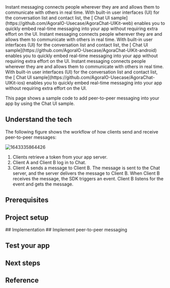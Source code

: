 
<PlatformWrapper platform="web">
Instant messaging connects people wherever they are and allows them to communicate with others in real time. With built-in user interfaces (UI) for the conversation list and contact list, the [<Vg k="COMPANY" /> Chat UI sample](https://github.com/AgoraIO-Usecase/AgoraChat-UIKit-web) enables you to quickly embed real-time messaging into your app without requiring extra effort on the UI.
</PlatformWrapper>

<PlatformWrapper platform="android">
Instant messaging connects people wherever they are and allows them to communicate with others in real time. With built-in user interfaces (UI) for the conversation list and contact list, the [<Vg k="COMPANY" /> Chat UI sample](https://github.com/AgoraIO-Usecase/AgoraChat-UIKit-android) enables you to quickly embed real-time messaging into your app without requiring extra effort on the UI.
</PlatformWrapper>

<PlatformWrapper platform="ios">
Instant messaging connects people wherever they are and allows them to communicate with others in real time. With built-in user interfaces (UI) for the conversation list and contact list, the [<Vg k="COMPANY" /> Chat UI sample](https://github.com/AgoraIO-Usecase/AgoraChat-UIKit-ios) enables you to quickly embed real-time messaging into your app without requiring extra effort on the UI.
</PlatformWrapper>

<PlatformWrapper notAllowed="android">
<PlatformWrapper notAllowed="ios">
<PlatformWrapper notAllowed="web">
<NoUIKit />
</PlatformWrapper>
</PlatformWrapper>
</PlatformWrapper>

<PlatformWrapper notAllowed="unity">
<PlatformWrapper notAllowed="windows">
<PlatformWrapper notAllowed="flutter">
<PlatformWrapper notAllowed="react-native">

This page shows a sample code to add peer-to-peer messaging into your app by using the <Vg k="COMPANY" /> Chat UI sample.

## Understand the tech

The following figure shows the workflow of how clients send and receive peer-to-peer messages:

![1643335864426](https://web-cdn.agora.io/docs-files/1643335864426)

1. Clients retrieve a token from your app server.
2. Client A and Client B log in to <Vg k="COMPANY" /> Chat.
3. Client A sends a message to Client B. The message is sent to the <Vg k="COMPANY" /> Chat server, and the server delivers the message to Client B. When Client B receives the message, the SDK triggers an event. Client B listens for the event and gets the message.


## Prerequisites


<Prerequisites />

## Project setup
<ProjectSetup />

<PlatformWrapper platform="web">
## Implementation
</PlatformWrapper>

<PlatformWrapper notAllowed="web">
## Implement peer-to-peer messaging
</PlatformWrapper>

<ProjectImplement />

## Test your app

<ProjectTest />

<PlatformWrapper notAllowed="ios">

## Next steps

<NextSteps />

</PlatformWrapper>

## Reference

<Reference />

</PlatformWrapper>
</PlatformWrapper>
</PlatformWrapper>
</PlatformWrapper>